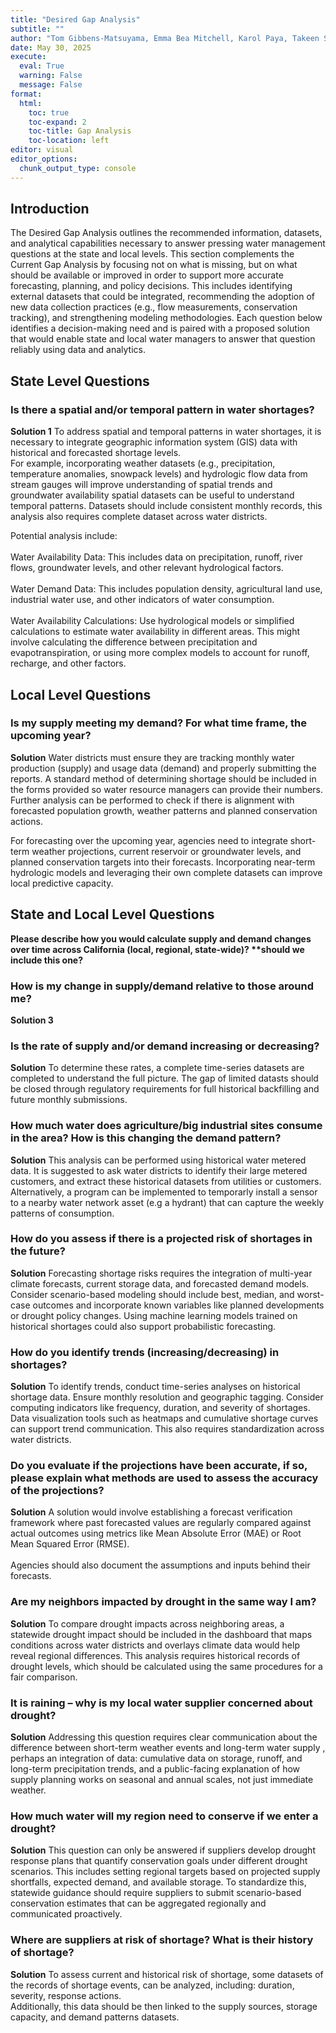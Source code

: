 ```yaml
---
title: "Desired Gap Analysis"
subtitle: ""
author: "Tom Gibbens-Matsuyama, Emma Bea Mitchell, Karol Paya, Takeen Shamloo"
date: May 30, 2025
execute: 
  eval: True
  warning: False
  message: False
format:
  html: 
    toc: true
    toc-expand: 2
    toc-title: Gap Analysis 
    toc-location: left
editor: visual
editor_options: 
  chunk_output_type: console
---
```


## Introduction

The Desired Gap Analysis outlines the recommended information, datasets, and analytical capabilities necessary to answer pressing water management questions at the state and local levels. This section complements the Current Gap Analysis by focusing not on what is missing, but on what should be available or improved in order to support more accurate forecasting, planning, and policy decisions. This includes identifying external datasets that could be integrated, recommending the adoption of new data collection practices (e.g., flow measurements, conservation tracking), and strengthening modeling methodologies. Each question below identifies a decision-making need and is paired with a proposed solution that would enable state and local water managers to answer that question reliably using data and analytics.

## State Level Questions

### Is there a spatial and/or temporal pattern in water shortages?

**Solution 1** To address spatial and temporal patterns in water shortages, it is necessary to integrate geographic information system (GIS) data with historical and forecasted shortage levels. \
For example, incorporating weather datasets (e.g., precipitation, temperature anomalies, snowpack levels) and hydrologic flow data from stream gauges will improve understanding of spatial trends and groundwater availability spatial datasets can be useful to understand temporal patterns. Datasets should include consistent monthly records, this analysis also requires complete dataset across water districts.

Potential analysis include:\
\
Water Availability Data: This includes data on precipitation, runoff, river flows, groundwater levels, and other relevant hydrological factors. \
\
Water Demand Data: This includes population density, agricultural land use, industrial water use, and other indicators of water consumption. \
\
Water Availability Calculations: Use hydrological models or simplified calculations to estimate water availability in different areas. This might involve calculating the difference between precipitation and evapotranspiration, or using more complex models to account for runoff, recharge, and other factors.

## Local Level Questions

### Is my supply meeting my demand? For what time frame, the upcoming year?

**Solution** Water districts must ensure they are tracking monthly water production (supply) and usage data (demand) and properly submitting the reports. A standard method of determining shortage should be included in the forms provided so water resource managers can provide their numbers. \
Further analysis can be performed to check if there is alignment with forecasted population growth, weather patterns and planned conservation actions.

For forecasting over the upcoming year, agencies need to integrate short-term weather projections, current reservoir or groundwater levels, and planned conservation targets into their forecasts. Incorporating near-term hydrologic models and leveraging their own complete datasets can improve local predictive capacity.

## State and Local Level Questions

**Please describe how you would calculate supply and demand changes over time across California (local, regional, state-wide)? \*\*should we include this one?**

### How is my change in supply/demand relative to those around me?

**Solution 3**

### Is the rate of supply and/or demand increasing or decreasing?

**Solution** To determine these rates, a complete time-series datasets are completed to understand the full picture. The gap of limited datasts should be closed through regulatory requirements for full historical backfilling and future monthly submissions.

### How much water does agriculture/big industrial sites consume in the area? How is this changing the demand pattern?

**Solution** This analysis can be performed using historical water metered data. It is suggested to ask water districts to identify their large metered customers, and extract these historical datasets from utilities or customers. Alternatively, a program can be implemented to temporarly install a sensor to a nearby water network asset (e.g a hydrant) that can capture the weekly patterns of consumption.

### How do you assess if there is a projected risk of shortages in the future?

**Solution** Forecasting shortage risks requires the integration of multi-year climate forecasts, current storage data, and forecasted demand models. \
Consider scenario-based modeling should include best, median, and worst-case outcomes and incorporate known variables like planned developments or drought policy changes. Using machine learning models trained on historical shortages could also support probabilistic forecasting.

### How do you identify trends (increasing/decreasing) in shortages?

**Solution** To identify trends, conduct time-series analyses on historical shortage data. Ensure monthly resolution and geographic tagging. Consider computing indicators like frequency, duration, and severity of shortages. Data visualization tools such as heatmaps and cumulative shortage curves can support trend communication. This also requires standardization across water districts.

### Do you evaluate if the projections have been accurate, if so, please explain what methods are used to assess the accuracy of the projections?

**Solution** A solution would involve establishing a forecast verification framework where past forecasted values are regularly compared against actual outcomes using metrics like Mean Absolute Error (MAE) or Root Mean Squared Error (RMSE). \
\
Agencies should also document the assumptions and inputs behind their forecasts.

### Are my neighbors impacted by drought in the same way I am?

**Solution** To compare drought impacts across neighboring areas, a statewide drought impact should be included in the dashboard that maps conditions across water districts and overlays climate data would help reveal regional differences. This analysis requires historical records of drought levels, which should be calculated using the same procedures for a fair comparison.

### It is raining – why is my local water supplier concerned about drought?

**Solution** Addressing this question requires clear communication about the difference between short-term weather events and long-term water supply , perhaps an integration of data: cumulative data on storage, runoff, and long-term precipitation trends, and a public-facing explanation of how supply planning works on seasonal and annual scales, not just immediate weather.

### How much water will my region need to conserve if we enter a drought?

**Solution** This question can only be answered if suppliers develop drought response plans that quantify conservation goals under different drought scenarios. This includes setting regional targets based on projected supply shortfalls, expected demand, and available storage. To standardize this, statewide guidance should require suppliers to submit scenario-based conservation estimates that can be aggregated regionally and communicated proactively.

### Where are suppliers at risk of shortage? What is their history of shortage?

**Solution** To assess current and historical risk of shortage, some datasets of the records of shortage events, can be analyzed, including: duration, severity, response actions. \
Additionally, this data should be then linked to the supply sources, storage capacity, and demand patterns datasets.
